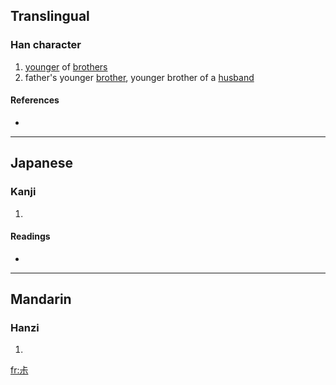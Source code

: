 ==Translingual==

===Han character===
{{Han char|rn=42|rad=小|as=03|sn=6|four=|canj=X卜一火 (XYMF), 卜一火 (YMF)}}

# [[younger]] of [[brother]]s
# father's younger [[brother]], younger brother of a [[husband]]

====References====
* {{Han ref|kx=0297.050|dkj=07483|dj=0591.070|hdz=10562.100|uh=5C17|ud=23575}}

----

==Japanese==

===Kanji===
{{ja-kanji|grade=|rs=小03}}

# {{defn|Japanese}}

====Readings====
* {{ja-readings|on=[[しゅく]] (shuku)|kun=[[まめ]] (mame)}}

----

==Mandarin==

===Hanzi===
{{cmn-hanzi|pin=[[shú]] ([[shu2]])|wg=shu<sup>2</sup>}}

# {{defn|Mandarin}}

[[fr:尗]]